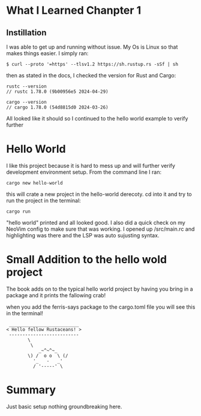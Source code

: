 # What I Learned Chanpter 1

## Instillation
I was able to get up and running without issue. My Os is Linux so that makes things easier. I simply ran:

```
$ curl --proto '=https' --tlsv1.2 https://sh.rustup.rs -sSf | sh
```

then as stated in the docs, I checked the version for Rust and Cargo:

```
rustc --version
// rustc 1.78.0 (9b00956e5 2024-04-29)

cargo --version
// cargo 1.78.0 (54d8815d0 2024-03-26)
```

All looked like it should so I continued to the hello world example to verify further

# Hello World
I like this project because it is hard to mess up and will further verify development environment setup. From the command line I ran:

```
cargo new hello-world
```

this will crate a new project in the hello-world derecoty. cd into it and try to run the project in the terminal:

```
cargo run
```

"hello world" printed and all looked good. I also did a quick check on my NeoVim config to make sure that was working. I opened up /src/main.rc and highlighting was there and the LSP was auto sujusting syntax.

# Small Addition to the hello wold project
The book adds on to the typical hello world project by having you bring in a package and it prints the fallowing crab!

when you add the ferris-says package to the cargo.toml file you will see this in the terminal!

````
 __________________________
< Hello fellow Rustaceans! >
 --------------------------
        \
         \
            _~^~^~_
        \) /  o o  \ (/
          '_   -   _'
          / '-----' \
````

# Summary
Just basic setup nothing groundbreaking here.
